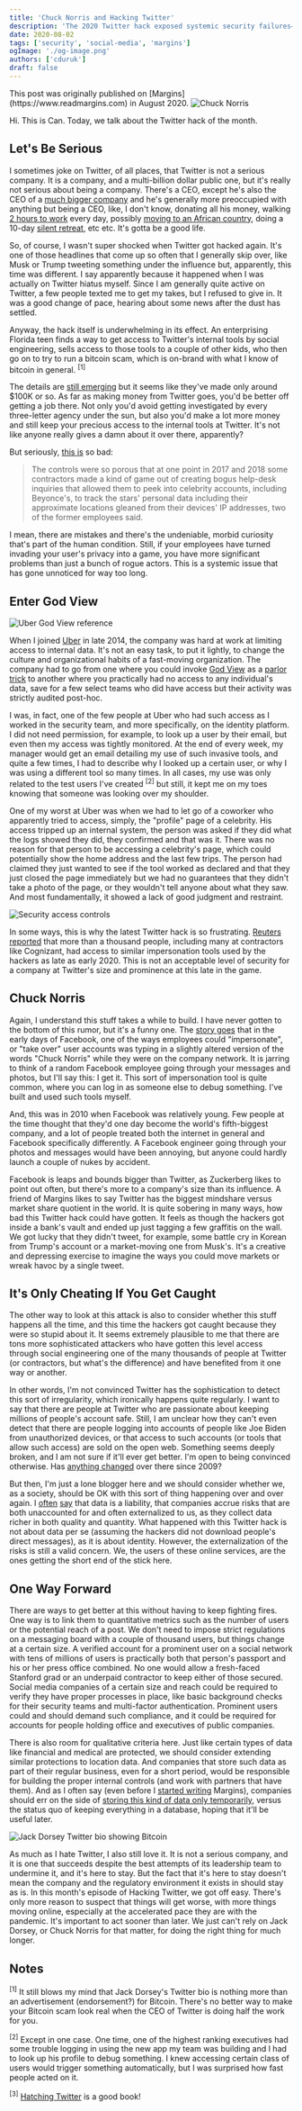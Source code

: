 ```yaml
---
title: 'Chuck Norris and Hacking Twitter'
description: 'The 2020 Twitter hack exposed systemic security failures—and why companies need stricter regulations for protecting prominent accounts'
date: 2020-08-02
tags: ['security', 'social-media', 'margins']
ogImage: './og-image.png'
authors: ['cduruk']
draft: false
---
```




<Callout variant="note">
This post was originally published on [Margins](https://www.readmargins.com) in August 2020.
</Callout>

<Image src={chuckNorris} alt="Chuck Norris" />

Hi. This is Can. Today, we talk about the Twitter hack of the month.

## Let's Be Serious

I sometimes joke on Twitter, of all places, that Twitter is not a serious company. It is a company, and a multi-billion dollar public one, but it's really not serious about being a company. There's a CEO, except he's also the CEO of a [much bigger company](https://www.google.com/search?client=safari&rls=en&sxsrf=ALeKk03X4DZGbopPLmctei8fKziYk1oXYg%3A1596400978962&ei=UiUnX-yVOvmy0PEP7L6e2AQ&q=NYSE%3Asq&oq=NYSE%3Asq&gs_lcp=CgZwc3ktYWIQAzoHCAAQsAMQQzoECCMQJzoECAAQQzoECC4QQzoKCAAQsQMQFBCHAjoHCAAQsQMQQzoCCAA6BwgjEOoCECc6BwguEOoCECc6CAguELEDEIMBOgUIABCxAzoICAAQsQMQgwE6CwguELEDEMcBEKMCOg0ILhDHARCjAhAUEIcCOgQIABAKOgoILhDHARCvARAKOgQILhAKUJ4WWNk1YI43aAZwAHgAgAFjiAHiB5IBAjEymAEAoAEBqgEHZ3dzLXdperABCsABAQ&sclient=psy-ab&ved=0ahUKEwjshpSKsf3qAhV5GTQIHWyfB0sQ4dUDCAs&uact=5) and he's generally more preoccupied with anything but being a CEO, like, I don't know, donating all his money, walking [2 hours to work](https://www.cnbc.com/2018/07/11/jack-dorsey-walks-5-miles-to-work-every-dayand-he-says-its-the-best-.html) every day, possibly [moving to an African country](https://www.cnbc.com/2020/03/05/twitter-ceo-jack-dorsey-reconsidering-africa-move-on-coronavirus-fears.html), doing a 10-day [silent retreat](https://www.cnbc.com/2018/12/13/twitter-ceo-jack-dorsey-spent-his-birthday-on-a-silent-meditation-trip.html), etc etc. It's gotta be a good life.

So, of course, I wasn't super shocked when Twitter got hacked again. It's one of those headlines that come up so often that I generally skip over, like Musk or Trump tweeting something under the influence but, apparently, this time was different. I say apparently because it happened when I was actually on Twitter hiatus myself. Since I am generally quite active on Twitter, a few people texted me to get my takes, but I refused to give in. It was a good change of pace, hearing about some news after the dust has settled.

Anyway, the hack itself is underwhelming in its effect. An enterprising Florida teen finds a way to get access to Twitter's internal tools by social engineering, sells access to those tools to a couple of other kids, who then go on to try to run a bitcoin scam, which is on-brand with what I know of bitcoin in general. <sup>[1]</sup>

The details are [still emerging](https://www.reuters.com/article/us-twitter-cyber/florida-teen-accused-of-masterminding-twitter-hack-that-hit-biden-musk-idUSKCN24W2W3) but it seems like they've made only around $100K or so. As far as making money from Twitter goes, you'd be better off getting a job there. Not only you'd avoid getting investigated by every three-letter agency under the sun, but also you'd make a lot more money and still keep your precious access to the internal tools at Twitter. It's not like anyone really gives a damn about it over there, apparently?

But seriously, [this is](https://www.bloomberg.com/news/articles/2020-07-27/twitter-s-security-woes-included-broad-access-to-user-accounts) so bad:

> The controls were so porous that at one point in 2017 and 2018 some contractors made a kind of game out of creating bogus help-desk inquiries that allowed them to peek into celebrity accounts, including Beyonce's, to track the stars' personal data including their approximate locations gleaned from their devices' IP addresses, two of the former employees said.

I mean, there are mistakes and there's the undeniable, morbid curiosity that's part of the human condition. Still, if your employees have turned invading your user's privacy into a game, you have more significant problems than just a bunch of rogue actors. This is a systemic issue that has gone unnoticed for way too long.

## Enter God View

<Image src={image1} alt="Uber God View reference" />

When I joined [Uber](https://www.uber.com) in late 2014, the company was hard at work at limiting access to internal data. It's not an easy task, to put it lightly, to change the culture and organizational habits of a fast-moving organization. The company had to go from one where you could invoke [God View](https://www.theverge.com/2016/12/29/14104374/uber-god-view-settlement-fine) as a [parlor trick](https://www.forbes.com/sites/kashmirhill/2014/10/03/god-view-uber-allegedly-stalked-users-for-party-goers-viewing-pleasure/#35051d323141) to another where you practically had no access to any individual's data, save for a few select teams who did have access but their activity was strictly audited post-hoc.

I was, in fact, one of the few people at Uber who had such access as I worked in the security team, and more specifically, on the identity platform. I did not need permission, for example, to look up a user by their email, but even then my access was tightly monitored. At the end of every week, my manager would get an email detailing my use of such invasive tools, and quite a few times, I had to describe why I looked up a certain user, or why I was using a different tool so many times. In all cases, my use was only related to the test users I've created <sup>[2]</sup> but still, it kept me on my toes knowing that someone was looking over my shoulder.

One of my worst at Uber was when we had to let go of a coworker who apparently tried to access, simply, the "profile" page of a celebrity. His access tripped up an internal system, the person was asked if they did what the logs showed they did, they confirmed and that was it. There was no reason for that person to be accessing a celebrity's page, which could potentially show the home address and the last few trips. The person had claimed they just wanted to see if the tool worked as declared and that they just closed the page immediately but we had no guarantees that they didn't take a photo of the page, or they wouldn't tell anyone about what they saw. And most fundamentally, it showed a lack of good judgment and restraint.

<Image src={image2} alt="Security access controls" />

In some ways, this is why the latest Twitter hack is so frustrating. [Reuters](https://www.reuters.com/article/us-twitter-cyber-access-exclusive-idUSKCN24O34E) [reported](https://www.reuters.com/article/us-twitter-cyber-insiders-insight/how-twitter-employees-provided-fuel-for-the-digital-fire-idUSKCN24M2N8) that more than a thousand people, including many at contractors like Cognizant, had access to similar impersonation tools used by the hackers as late as early 2020. This is not an acceptable level of security for a company at Twitter's size and prominence at this late in the game.

## Chuck Norris

Again, I understand this stuff takes a while to build. I have never gotten to the bottom of this rumor, but it's a funny one. The [story goes](https://nakedsecurity.sophos.com/2010/01/15/chuck-norris-facebook-privacy/) that in the early days of Facebook, one of the ways employees could "impersonate", or "take over" user accounts was typing in a slightly altered version of the words "Chuck Norris" while they were on the company network. It is jarring to think of a random Facebook employee going through your messages and photos, but I'll say this: I get it. This sort of impersonation tool is quite common, where you can log in as someone else to debug something. I've built and used such tools myself.

And, this was in 2010 when Facebook was relatively young. Few people at the time thought that they'd one day become the world's fifth-biggest company, and a lot of people treated both the internet in general and Facebook specifically differently. A Facebook engineer going through your photos and messages would have been annoying, but anyone could hardly launch a couple of nukes by accident.

Facebook is leaps and bounds bigger than Twitter, as Zuckerberg likes to point out often, but there's more to a company's size than its influence. A friend of Margins likes to say Twitter has the biggest mindshare versus market share quotient in the world. It is quite sobering in many ways, how bad this Twitter hack could have gotten. It feels as though the hackers got inside a bank's vault and ended up just tagging a few graffitis on the wall. We got lucky that they didn't tweet, for example, some battle cry in Korean from Trump's account or a market-moving one from Musk's. It's a creative and depressing exercise to imagine the ways you could move markets or wreak havoc by a single tweet.

## It's Only Cheating If You Get Caught

The other way to look at this attack is also to consider whether this stuff happens all the time, and this time the hackers got caught because they were so stupid about it. It seems extremely plausible to me that there are tons more sophisticated attackers who have gotten this level access through social engineering one of the many thousands of people at Twitter (or contractors, but what's the difference) and have benefited from it one way or another.

In other words, I'm not convinced Twitter has the sophistication to detect this sort of irregularity, which ironically happens quite regularly. I want to say that there are people at Twitter who are passionate about keeping millions of people's account safe. Still, I am unclear how they can't even detect that there are people logging into accounts of people like Joe Biden from unauthorized devices, or that access to such accounts (or tools that allow such access) are sold on the open web. Something seems deeply broken, and I am not sure if it'll ever get better. I'm open to being convinced otherwise. Has [anything changed](https://phys.org/news/2009-07-twitter-hacked-technique-.html) over there since 2009?

But then, I'm just a lone blogger here and we should consider whether we, as a society, should be OK with this sort of thing happening over and over again. I [often](https://themargins.substack.com/p/the-secret-liabilities-of-data) [say](https://themargins.substack.com/p/introducing-userless) that data is a liability, that companies accrue risks that are both unaccounted for and often externalized to us, as they collect data richer in both quality and quantity. What happened with this Twitter hack is not about data per se (assuming the hackers did not download people's direct messages), as it is about identity. However, the externalization of the risks is still a valid concern. We, the users of these online services, are the ones getting the short end of the stick here.

## One Way Forward

There are ways to get better at this without having to keep fighting fires. One way is to link them to quantitative metrics such as the number of users or the potential reach of a post. We don't need to impose strict regulations on a messaging board with a couple of thousand users, but things change at a certain size. A verified account for a prominent user on a social network with tens of millions of users is practically both that person's passport and his or her press office combined. No one would allow a fresh-faced Stanford grad or an underpaid contractor to keep either of those secured. Social media companies of a certain size and reach could be required to verify they have proper processes in place, like basic background checks for their security teams and multi-factor authentication. Prominent users could and should demand such compliance, and it could be required for accounts for people holding office and executives of public companies.

There is also room for qualitative criteria here. Just like certain types of data like financial and medical are protected, we should consider extending similar protections to location data. And companies that store such data as part of their regular business, even for a short period, would be responsible for building the proper internal controls (and work with partners that have them). And as I often say (even before I [started writing](http://web.archive.org/web/20230928115353/https://ramblingspace.com/posts/internet-elephant-memory/) Margins), companies should err on the side of [storing this kind of data only temporarily](/blog/delete-your-tweets/), versus the status quo of keeping everything in a database, hoping that it'll be useful later.

<Image src={image3} alt="Jack Dorsey Twitter bio showing Bitcoin" />

As much as I hate Twitter, I also still love it. It is not a serious company, and it is one that succeeds despite the best attempts of its leadership team to undermine it, and it's here to stay. But the fact that it's here to stay doesn't mean the company and the regulatory environment it exists in should stay as is. In this month's episode of Hacking Twitter, we got off easy. There's only more reason to suspect that things will get worse, with more things moving online, especially at the accelerated pace they are with the pandemic. It's important to act sooner than later. We just can't rely on Jack Dorsey, or Chuck Norris for that matter, for doing the right thing for much longer.

## Notes

<sup>[1]</sup> It still blows my mind that Jack Dorsey's Twitter bio is nothing more than an advertisement (endorsement?) for Bitcoin. There's no better way to make your Bitcoin scam look real when the CEO of Twitter is doing half the work for you.

<sup>[2]</sup> Except in one case. One time, one of the highest ranking executives had some trouble logging in using the new app my team was building and I had to look up his profile to debug something. I knew accessing certain class of users would trigger something automatically, but I was surprised how fast people acted on it.

<sup>[3]</sup> [Hatching Twitter](https://en.wikipedia.org/wiki/Hatching_Twitter) is a good book!
